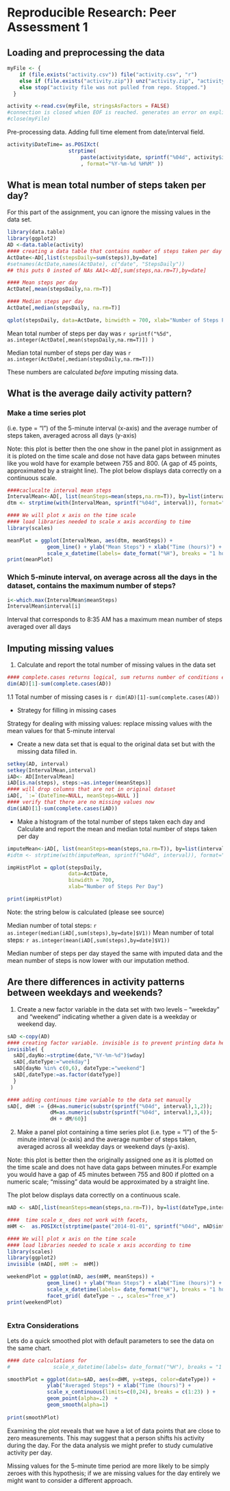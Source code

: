 # Reproducible Research: Peer Assessment 1


## Loading and preprocessing the data

```r

myFile <- { 
    if (file.exists("activity.csv")) file("activity.csv", "r")
    else if (file.exists("activity.zip")) unz("activity.zip", "activity.csv")
    else stop("activity file was not pulled from repo. Stopped.")
  }

activity <-read.csv(myFile, stringsAsFactors = FALSE)
#connection is closed whien EOF is reached. generates an error on explicit close.
#close(myFile)

```

Pre-processing data. Adding full time element from date/interval field.

```r
activity$DateTime= as.POSIXct(
                    strptime( 
                        paste(activity$date, sprintf("%04d", activity$interval))
                        , format="%Y-%m-%d %H%M" ))
```

## What is mean total number of steps taken per day?
For this part of the assignment, you can ignore the missing values in the data set.


```r
library(data.table)
library(ggplot2)
AD <-data.table(activity)
#### creating a data table that contains number of steps taken per day
ActDate<-AD[,list(stepsDaily=sum(steps)),by=date]
#setnames(ActDate,names(ActDate), c("date", "StepsDaily"))
## this puts 0 insted of NAs AA1<-AD[,sum(steps,na.rm=T),by=date]

#### Mean steps per day
ActDate[,mean(stepsDaily,na.rm=T)]

#### Median steps per day
ActDate[,median(stepsDaily, na.rm=T)]

qplot(stepsDaily, data=ActDate, binwidth = 700, xlab="Number of Steps Per Day")
```

Mean total number of steps per day was
`r sprintf("%5d", as.integer(ActDate[,mean(stepsDaily,na.rm=T)]) )`

Median total number of steps per day was
`r as.integer(ActDate[,median(stepsDaily,na.rm=T)])`

These numbers are calculated *before* imputing missing data.

## What is the average daily activity pattern?

### Make a time series plot 
(i.e. type = "l") of the 5-minute interval (x-axis) and the average number of
steps taken, averaged across all days (y-axis)

Note: this plot is better then the one show in the panel plot in assignment as 
it is ploted on the time scale and dose not have data gaps between minutes like
you wold have for example between 755 and 800. (A gap of 45 points, approximated
by a straight line). 
The plot below displays data correctly on a continuous scale.


```r
####caclucalte interval mean steps
IntervalMean<-AD[, list(meanSteps=mean(steps,na.rm=T)), by=list(interval)]
dtm <- strptime(with(IntervalMean, sprintf("%04d", interval)), format="%H%M")

#### We will plot x axis on the time scale 
#### load libraries needed to scale x axis according to time
library(scales)

meanPlot = ggplot(IntervalMean, aes(dtm, meanSteps)) + 
             geom_line() + ylab("Mean Steps") + xlab("Time (hours)") +
             scale_x_datetime(labels= date_format("%H"), breaks = "1 hour" )
print(meanPlot)

```

### Which 5-minute interval, on average across all the days in the dataset, contains the maximum number of steps?

```r
i<-which.max(IntervalMean$meanSteps)
IntervalMean$interval[i]
```
Interval that corresponds to 8:35 AM has a maximum mean number of steps averaged
over all days

## Imputing missing values

1. Calculate and report the total number of missing values in the data set
```r
#### complete.cases returns logical, sum returns number of conditions eval to "true"
dim(AD)[1]-sum(complete.cases(AD))
```

1.1 Total number of missing cases is `r dim(AD)[1]-sum(complete.cases(AD))`


* Strategy for filling in missing cases

Strategy for dealing with missing values: replace missing values with the mean values for that 5-minute interval

* Create a new data set that is equal to the original data set but with the missing data filled in.

```r
setkey(AD, interval)
setkey(IntervalMean,interval)
iAD<- AD[IntervalMean]
iAD[is.na(steps), steps:=as.integer(meanSteps)]
#### will drop columns that are not in original dataset
iAD[, `:=`(DateTime=NULL, meanSteps=NULL )]
#### verify that there are no missing values now
dim(iAD)[1]-sum(complete.cases(iAD))
```

* Make a histogram of the total number of steps taken each day and Calculate and report the mean and median total number of steps taken per day

```r
imputeMean<-iAD[, list(meanSteps=mean(steps,na.rm=T)), by=list(interval)]
#idtm <- strptime(with(imputeMean, sprintf("%04d", interval)), format="%H%M")

impHistPlot = qplot(stepsDaily, 
                    data=ActDate, 
                    binwidth = 700, 
                    xlab="Number of Steps Per Day")

print(impHistPlot)

```

Note: the string below is calculated (please see source)

Median number of total steps: `r as.integer(median(iAD[,sum(steps),by=date]$V1))`
Mean number of total steps: `r as.integer(mean(iAD[,sum(steps),by=date]$V1))`

Median number of steps per day stayed the same with imputed data and the mean number of steps is now lower with our imputation method.


## Are there differences in activity patterns between weekdays and weekends?
1. Create a new factor variable in the data set with two levels – “weekday” and “weekend” indicating whether a given date is a weekday or weekend day.

```r
sAD <-copy(AD)
#### creating factor variable. invisible is to prevent printing data here
invisible( {
  sAD[,dayNo:=strptime(date,"%Y-%m-%d")$wday]
  sAD[,dateType:="weekday"]
  sAD[dayNo %in% c(0,6), dateType:="weekend"]
  sAD[,dateType:=as.factor(dateType)]
  }
 )

#### adding continuos time variable to the data set manually
sAD[, dHM := {dH=as.numeric(substr(sprintf("%04d", interval),1,2));
              dM=as.numeric(substr(sprintf("%04d", interval),3,4));
              dH + dM/60}]
```

2. Make a panel plot containing a time series plot (i.e. type = "l") of the 5-minute interval (x-axis) and the average number of steps taken, averaged across all weekday days or weekend days (y-axis).

Note: this plot is better then the originally assigned one as it is plotted on
the time scale and does not have
data gaps between minutes.For example you would have a gap of 45 minutes between
755 and 800 if plotted on a numeric scale; "missing" data would be approximated
by a straight line. 

The plot below displays data correctly on a continuous scale.

```r
mAD <- sAD[,list(meanSteps=mean(steps,na.rm=T)), by=list(dateType,interval)]

####  time scale x_ does not work with facets,  
mHM <-  as.POSIXct(strptime(paste("2014-01-01", sprintf("%04d", mAD$interval)), format="%Y-%m-%d %H%M"))

#### We will plot x axis on the time scale 
#### load libraries needed to scale x axis according to time
library(scales)
library(ggplot2)
invisible (mAD[, mHM :=  mHM])

weekendPlot = ggplot(mAD, aes(mHM, meanSteps)) + 
             geom_line() + ylab("Mean Steps") + xlab("Time (hours)") +
             scale_x_datetime(labels= date_format("%H"), breaks = "1 hour" ) +
             facet_grid( dateType ~ ., scales="free_x")
print(weekendPlot)



```

### Extra Considerations

Lets do a quick smoothed plot with default parameters to see the data on the same
chart.
```r
#### date calculations for 
#              scale_x_datetime(labels= date_format("%H"), breaks = "1 hour" ) +

smoothPlot = ggplot(data=sAD, aes(x=dHM, y=steps, color=dateType)) +
             ylab("Averaged Steps") + xlab("Time (hours)") +
             scale_x_continuous(limits=c(0,24), breaks = c(1:23) ) +
             geom_point(alpha=.2)  +
             geom_smooth(alpha=1)
        
print(smoothPlot)

```

Examining the plot reveals that we have a lot of data points that are close to 
zero measurements. This may suggest that a person shifts his activity during the
day. For the data analysis we might prefer to study cumulative activity per day.

Missing values for the 5-minute time period are more likely to be simply zeroes
with this hypothesis; if we are missing values for the day entirely we might
want to consider a different approach.